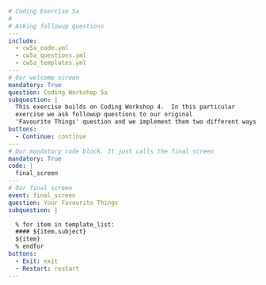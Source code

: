 ```yml
# Coding Exercise 5a
#
# Asking followup questions
---
include:
  - cw5a_code.yml
  - cw5a_questions.yml
  - cw5a_templates.yml
---
# Our welcome screen
mandatory: True
question: Coding Workshop 5a
subquestion: |
  This exercise builds on Coding Workshop 4.  In this particular
  exercise we ask followup questions to our original
  'Favourite Things' question and we implement them two different ways.
buttons:
  - Continue: continue
---
# Our mandatory code block. It just calls the final screen
mandatory: True
code: |
  final_screen
---
# Our final screen
event: final_screen
question: Your Favourite Things
subquestion: |

  % for item in template_list:
  #### ${item.subject}
  ${item}
  % endfor
buttons:
  - Exit: exit
  - Restart: restart
---
```